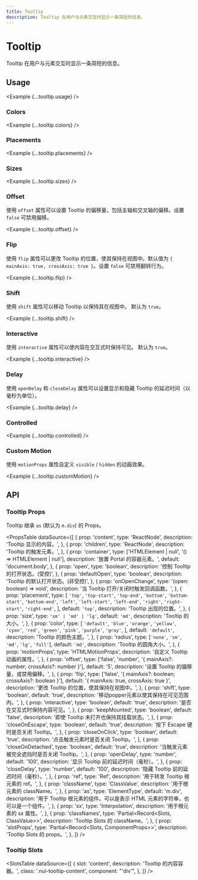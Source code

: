 ```yaml
---
title: Tooltip
description: Tooltip 在用户与元素交互时显示一条简短的信息。
---
```



# Tooltip

Tooltip 在用户与元素交互时显示一条简短的信息。

<ComponentLinks component='tooltip' ariaCompatible />

## Usage

<Example {...tooltip.usage} />

### Colors

<Example {...tooltip.colors} />

### Placements

<Example {...tooltip.placements} />

### Sizes

<Example {...tooltip.sizes} />

### Offset

使用 `offset` 属性可以设置 Tooltip 的偏移量，包括主轴和交叉轴的偏移。设置 `false` 可禁用偏移。

<Example {...tooltip.offset} />

### Flip

使用 `flip` 属性可以更改 Tooltip 的位置，使其保持在视图中。默认值为 `{ mainAxis: true, crossAxis: true }`。设置 `false` 可禁用翻转行为。

<Example {...tooltip.flip} />

### Shift

使用 `shift` 属性可以移动 Tooltip 以保持其在视图中。 默认为 `true`。

<Example {...tooltip.shift} />

### Interactive

使用 `interactive` 属性可以使内容在交互式时保持可见。 默认为 `true`。

<Example {...tooltip.interactive} />

### Delay

使用 `openDelay` 和 `closeDelay` 属性可以设置显示和隐藏 Tooltip 的延迟时间（以毫秒为单位）。

<Example {...tooltip.delay} />

### Controlled

<Example {...tooltip.controlled} />

### Custom Motion

使用 `motionProps` 属性自定义 `visible` / `hidden` 的动画效果。

<Example {...tooltip.customMotion} />

## API

### Tooltip Props

Tooltip 继承 `as` (默认为 `m.div`) 的 Props。

<PropsTable
  dataSource={[
    {
      prop: 'content',
      type: 'ReactNode',
      description: 'Tooltip 显示的内容。',
    },
    {
      prop: 'children',
      type: 'ReactNode',
      description: 'Tooltip 的触发元素。',
    },
    {
      prop: 'container',
      type: ['HTMLElement | null', '() => HTMLElement | null'],
      description: '放置 Portal 的容器元素。',
      default: 'document.body',
    },
    {
      prop: 'open',
      type: 'boolean',
      description: '控制 Tooltip 的打开状态。(受控)',
    },
    {
      prop: 'defaultOpen',
      type: 'boolean',
      description: 'Tooltip 的默认打开状态。(非受控)',
    },
    {
      prop: 'onOpenChange',
      type: '(open: boolean) => void',
      description: '当 Tooltip 打开/关闭时触发回调函数。',
    },
    {
      prop: 'placement',
      type: [
        `'top'`,
        `'top-start'`,
        `'top-end'`,
        `'bottom'`,
        `'bottom-start'`,
        `'bottom-end'`,
        `'left'`,
        `'left-start'`,
        `'left-end'`,
        `'right'`,
        `'right-start'`,
        `'right-end'`,
      ],
      default: `'top'`,
      description: 'Tooltip 出现的位置。',
    },
    {
      prop: 'size',
      type: `'sm' | 'md' | 'lg'`,
      default: `'md'`,
      description: 'Tooltip 的大小。',
    },
    {
      prop: 'color',
      type: [
        `'default'`,
        `'blue'`,
        `'orange'`,
        `'yellow'`,
        `'cyan'`,
        `'red'`,
        `'green'`,
        `'pink'`,
        `'purple'`,
        `'gray'`,
      ],
      default: `'default'`,
      description: 'Tooltip 的颜色主题。',
    },
    {
      prop: 'radius',
      type: [`'none'`, `'sm'`, `'md'`, `'lg'`, `'full'`],
      default: `'md'`,
      description: 'Tooltip 的圆角大小。',
    },
    {
      prop: 'motionProps',
      type: 'HTMLMotionProps',
      description: '自定义 Tooltip 动画的属性。',
    },
    {
      prop: 'offset',
      type: ['false', 'number', '{ mainAxis?: number; crossAxis?: number }'],
      default: '5',
      description: '设置 Tooltip 的偏移量，或禁用偏移。',
    },
    {
      prop: 'flip',
      type: ['false', '{ mainAxis?: boolean; crossAxis?: boolean }'],
      default: '{ mainAxis: true, crossAxis: true }',
      description: '更改 Tooltip 的位置，使其保持在视图中。',
    },
    {
      prop: 'shift',
      type: 'boolean',
      default: 'true',
      description: '移动popper元素以使其保持在可见范围内。',
    },
    {
      prop: 'interactive',
      type: 'boolean',
      default: 'true',
      description: '是否在交互式时保持内容可见。',
    },
    {
      prop: 'keepMounted',
      type: 'boolean',
      default: 'false',
      description: '即使 Tooltip 未打开也保持其挂载状态。',
    },
    {
      prop: 'closeOnEscape',
      type: 'boolean',
      default: 'true',
      description: '按下 Escape 键时是否关闭 Tooltip。',
    },
    {
      prop: 'closeOnClick',
      type: 'boolean',
      default: 'true',
      description: '点击触发元素时是否关闭 Tooltip。',
    },
    {
      prop: 'closeOnDetached',
      type: 'boolean',
      default: 'true',
      description: '当触发元素被完全遮挡时是否关闭 Tooltip。',
    },
    {
      prop: 'openDelay',
      type: 'number',
      default: '100',
      description: '显示 Tooltip 前的延迟时间（毫秒）。',
    },
    {
      prop: 'closeDelay',
      type: 'number',
      default: '100',
      description: '隐藏 Tooltip 前的延迟时间（毫秒）。',
    },
    {
      prop: 'ref',
      type: 'Ref',
      description: '用于转发 Tooltip 根元素的 ref。',
    },
    {
      prop: 'className',
      type: 'ClassValue',
      description: '用于根元素的 className。',
    },
    {
      prop: 'as',
      type: 'ElementType',
      default: 'm.div',
      description:
        '用于 Tooltip 根元素的组件。可以是表示 HTML 元素的字符串，也可以是一个组件。',
    },
    {
      prop: 'sx',
      type: 'Interpolation',
      description: '用于根元素的 sx 属性。',
    },
    {
      prop: 'classNames',
      type: 'Partial<Record<Slots, ClassValue>>',
      description: 'Tooltip Slots 的 className。',
    },
    {
      prop: 'slotProps',
      type: 'Partial<Record<Slots, ComponentProps>>',
      description: 'Tooltip Slots 的 props。',
    },
  ]}
/>

### Tooltip Slots

<SlotsTable
  dataSource={[
    {
      slot: 'content',
      description: 'Tooltip 的内容容器。',
      class: '.nui-tooltip-content',
      component: "'div'",
    },
  ]}
/>

